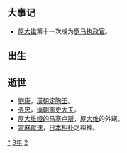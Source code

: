{{yearTOC|-23|西汉'''[[阳朔_(汉成帝)|阳朔]]二年'''}}

== 大事记 ==
*[[屋大维|屋大维]]第十一次成为[[罗马执政官|罗马执政官]]。
== 出生 ==

== 逝世 ==
{{Wikisource year mention}}
*[[劉康_(定陶王)|劉康]]，[[漢朝|漢朝]][[定陶王|定陶王]]。
*[[張忠_(御史大夫)|張忠]]，[[漢朝|漢朝]][[御史大夫|御史大夫]]。
*[[屋大维娅的马塞卢斯|屋大维娅的马塞卢斯]]，[[屋大维|屋大维]]的外甥。
*[[當麻蹴速|當麻蹴速]]，[[日本|日本]][[相扑|相扑]]之祖神。

[[Category:前23年|*]]
[[Category:前20年代|3年]]
[[Category:前1世纪各年|2]]